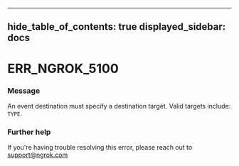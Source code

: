 

---
hide_table_of_contents: true
displayed_sidebar: docs
---


# ERR_NGROK_5100

### Message
An event destination must specify a destination target. Valid targets include: `TYPE`.

<ErrorDetails />



### Further help
If you're having trouble resolving this error, please reach out to [support@ngrok.com](mailto:support@ngrok.com?subject=Help%20with%20ERR_NGROK_5100)

